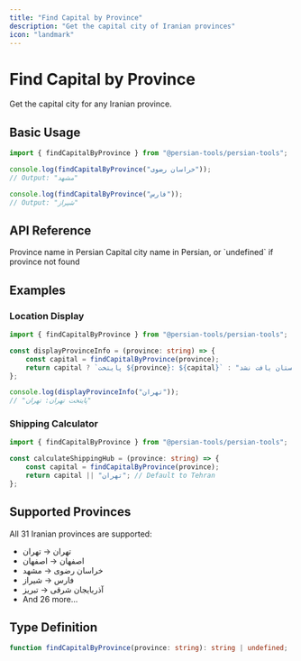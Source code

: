 ```yaml
---
title: "Find Capital by Province"
description: "Get the capital city of Iranian provinces"
icon: "landmark"
---
```


# Find Capital by Province

Get the capital city for any Iranian province.

## Basic Usage

```typescript
import { findCapitalByProvince } from "@persian-tools/persian-tools";

console.log(findCapitalByProvince("خراسان رضوی"));
// Output: "مشهد"

console.log(findCapitalByProvince("فارس"));
// Output: "شیراز"
```

## API Reference

<ParamField path="province" type="string" required>
	Province name in Persian
</ParamField>

<ResponseField name="result" type="string | undefined">
	Capital city name in Persian, or `undefined` if province not found
</ResponseField>

## Examples

### Location Display

```typescript
import { findCapitalByProvince } from "@persian-tools/persian-tools";

const displayProvinceInfo = (province: string) => {
	const capital = findCapitalByProvince(province);
	return capital ? `پایتخت ${province}: ${capital}` : "استان یافت نشد";
};

console.log(displayProvinceInfo("تهران"));
// "پایتخت تهران: تهران"
```

### Shipping Calculator

```typescript
import { findCapitalByProvince } from "@persian-tools/persian-tools";

const calculateShippingHub = (province: string) => {
	const capital = findCapitalByProvince(province);
	return capital || "تهران"; // Default to Tehran
};
```

## Supported Provinces

All 31 Iranian provinces are supported:

- تهران → تهران
- اصفهان → اصفهان
- خراسان رضوی → مشهد
- فارس → شیراز
- آذربایجان شرقی → تبریز
- And 26 more...

## Type Definition

```typescript
function findCapitalByProvince(province: string): string | undefined;
```
